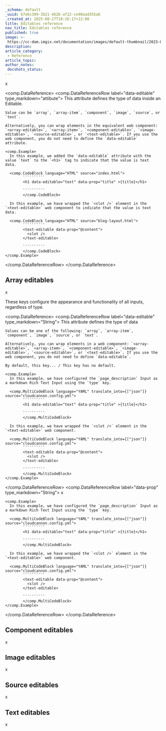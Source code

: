 ```yaml
---
_schema: default
_uuid: b7e6c399-3b21-4b2b-af22-ce90aad355a6
_created_at: 2025-08-27T10:26:17+12:00
title: Editables reference
nav_title: Editables reference
published: true
image: >-
 https://cc-dam.imgix.net/documentation/images/default-thumbnail/2023-Q4/CloudCannon-Documentation-Thumbnail.png
description:
article_category:
 - Reference
article_topic:
author_notes:
 docshots_status:
---
```

x


<comp.DataReference>
  <comp.DataReferenceRow label="data-editable" type_markdown="attibute">
    This attribute defines the type of data inside an Editable.
    
    Value can be `array`, `array-item`, `component`, `image`, `source`, or `text`.

    Alternatively, you can wrap elements in the equivalent web component: `<array-editable>`, `<array-item>`, `<component-editable>`, `<image-editable>`, `<source-editable>`, or `<text-editable>`. If you use the web component, you do not need to define the `data-editable` attribute.

    <comp.Example>
      In this example, we added the `data-editable` attribute with the value `text` to the `<h1>` tag to indicate that the value is text data.

      <comp.CodeBlock language="HTML" source="index.html">
            ``````````
            <h1 data-editable="text" data-prop="title" >{title}</h1>

            ``````````
            </comp.CodeBlock>

      In this example, we have wrapped the `<slot />` element in the `<text-editable>` web component to indicate that the value is text data.

      <comp.CodeBlock language="HTML" source="blog-layout.html">
            ``````````
            <text-editable data-prop="@content">
              <slot />
            </text-editable>

            ``````````
            </comp.CodeBlock>
    </comp.Example>
  </comp.DataReferenceRow>
</comp.DataReference>

## Array editables

x

These keys configure the appearance and functionality of all inputs, regardless of type.

<comp.DataReference>
  <comp.DataReferenceRow label="data-editable" type_markdown="String">
    This attribute defines the type of data
    
    Values can be one of the following: `array`, `array-item`, `component`, `image`, `source`, or `text`.

    Alternatively, you can wrap elements in a web component: `<array-editable>`, `<array-item>`, `<component-editable>`, `<image-editable>`, `<source-editable>`, or `<text-editable>`. If you use the web component, you do not need to define `data-editable`.
    
    By default, this key... / This key has no default.

    <comp.Example>
      In this example, we have configured the `page_description` Input as a markdown Rich Text Input using the `type` key.

      <comp.MultiCodeBlock language="YAML" translate_into={["json"]} source="cloudcannon.config.yml">
            ``````````
            <h1 data-editable="text" data-prop="title" >{title}</h1>

            ``````````
            </comp.MultiCodeBlock>

      In this example, we have wrapped the `<slot />` element in the `<text-editable>` web component.

      <comp.MultiCodeBlock language="YAML" translate_into={["json"]} source="cloudcannon.config.yml">
            ``````````
            <text-editable data-prop="@content">
              <slot />
            </text-editable>

            ``````````
            </comp.MultiCodeBlock>
    </comp.Example>
  </comp.DataReferenceRow>
  <comp.DataReferenceRow label="data-prop" type_markdown="String">
    x

    <comp.Example>
      In this example, we have configured the `page_description` Input as a markdown Rich Text Input using the `type` key.

      <comp.MultiCodeBlock language="YAML" translate_into={["json"]} source="cloudcannon.config.yml">
            ``````````
            <h1 data-editable="text" data-prop="title" >{title}</h1>

            ``````````
            </comp.MultiCodeBlock>

      In this example, we have wrapped the `<slot />` element in the `<text-editable>` web component.

      <comp.MultiCodeBlock language="YAML" translate_into={["json"]} source="cloudcannon.config.yml">
            ``````````
            <text-editable data-prop="@content">
              <slot />
            </text-editable>

            ``````````
            </comp.MultiCodeBlock>
    </comp.Example>
  </comp.DataReferenceRow>
</comp.DataReference>

## Component editables

x

## Image editables

x

## Source editables

x

## Text editables

x